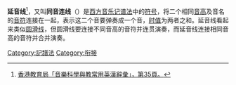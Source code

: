 {{noteTA
|T=zh-hans:延音线;zh-hk:連結線;zh-tw:連結線;
|1=zh-hans:延音线;zh-hk:連結線;zh-tw:連結線;
}}


{{Expand language|1=en|time=2022-03-16T03:42:34+00:00}}
{{Image frame|content=

<score> {
\override Score.TimeSignature #'stencil = ##f    \relative c'' {
        \time 2/4
        b4~ b16 r8.
    }

}
</score>|width=150}}
'''延音线'''<ref>[https://www.edb.gov.hk/tc/curriculum-development/kla/arts-edu/resources/mus-curri/index.html#glossary 香港教育局「音樂科學與教常用英漢辭彙」，第35頁。]</ref>，又叫'''同音连线'''（{{lang|en|tie}}）是[[西方|西方]][[音樂記譜法|音乐记谱法]]中的[[符號|符号]]，将二个相同[[音高|音高]]及音名的[[音符|音符]]连接在一起，表示这二个音要弹奏成一个音，[[音符時值|时值]]为两者之和。延音线看起来类似[[圓滑線|圆滑线]]，但圆滑线要连接不同音高的音符并连贯演奏，而延音线连接相同音高的音符并合并演奏。

{{Musical notation}}
{{音樂小作品}}
[[Category:記譜法|Category:記譜法]][[Category:衔接|Category:衔接]]